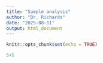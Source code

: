 ```yaml
---
title: "Sample analysis"
author: "Dr. Richards"
date: "2025-08-11"
output: html_document
---
```


```r
knitr::opts_chunk$set(echo = TRUE)
```


```r
5+5

```

